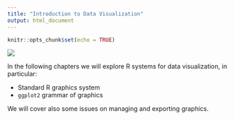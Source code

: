 ```yaml
---
title: "Introduction to Data Visualization"
output: html_document
---
```


```r
knitr::opts_chunk$set(echo = TRUE)
```

![](./images/flow-dtvisual.png)


In the following chapters we will explore R systems for data visualization, in particular:

* Standard R graphics system
* `ggplot2` grammar of graphics

We will cover also some issues on managing and exporting graphics.

